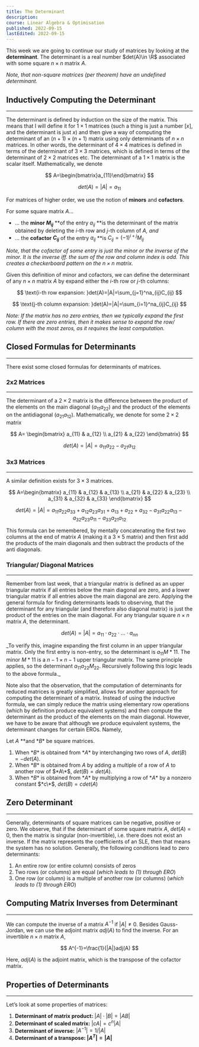 ```yaml
---
title: The Determinant
description:
course: Linear Algebra & Optimisation
published: 2022-09-15
lastEdited: 2022-09-15
---
```


This week we are going to continue our study of matrices by looking at the **determinant**. The determinant is a real number $det(A)\in \R$ associated
with some square $n\times n$ matrix $A$.

_Note, that non-square matrices (per theorem) have an undefined determinant._

## Inductively Computing the Determinant

---

The determinant is defined by induction on the size of the matrix. This means that I will define it for $1\times 1$ matrices (such a thing is just a
number $[x]$, and the determinant is just $x$) and then give a way of computing the determinant of an $(n + 1) × (n + 1)$ matrix using only
determinants of $n × n$ matrices. In other words, the determinant of $4 × 4$ matrices is defined in terms of the determinant of $3 × 3$ matrices,
which is defined in terms of the determinant of $2 × 2$ matrices etc. The determinant of a $1\times 1$ matrix is the scalar itself. Mathematically, we
denote

$$
A=\begin{bmatrix}a_{11}\end{bmatrix}
$$

$$
det(A)=|A|=a_{11}
$$

For matrices of higher order, we use the notion of **minors** and **cofactors**.

For some square matrix $A$…

- … the **minor $M_{ij}$** **of the entry $a_{ij}$ **is the determinant of the matrix obtained by deleting the $i$-th row and $j$-th column of _A,
  and_
- … the **cofactor $C_{ij}$** of the entry $a_{ij}$ \*\*is $C_{ij}=(-1)^{i+j}M_{ij}$

_Note, that the cofactor of some entry is just the minor or the inverse of the minor. It is the inverse iff. the sum of the row and column index is
odd. This creates a checkerboard pattern on the $n\times n$ matrix._

Given this definition of minor and cofactors, we can define the determinant of any $n\times n$ matrix $A$ by expand either the $i$-th row or $j$-th
columns:

$$
\text{i-th row expansion: }det(A)=|A|=\sum_{j=1}^na_{ij}C_{ij}
$$

$$
\text{j-th column expansion: }det(A)=|A|=\sum_{i=1}^na_{ij}C_{ij}
$$

_Note: If the matrix has no zero entries, then we typically expand the first row. If there are zero entries, then it makes sense to expand the row/
column with the most zeros, as it requires the least computation._

## Closed Formulas for Determinants

---

There exist some closed formulas for determinants of matrices.

### 2x2 Matrices

---

The determinant of a $2\times 2$ matrix is the difference between the product of the elements on the main diagonal ($a_{11}a_{22}$) and the product of
the elements on the antidiagonal ($a_{21}a_{12}$). Mathematically, we denote for some $2\times 2$ matrix

$$
A=
\begin{bmatrix}
a_{11} & a_{12} \\
a_{21} & a_{22}
\end{bmatrix}
$$

$$
det(A)=|A|=a_{11}a_{22}-a_{21}a_{12}
$$

### 3x3 Matrices

---

A similar definition exists for $3\times 3$ matrices.

$$
A=\begin{bmatrix}
a_{11} & a_{12} & a_{13} \\
a_{21} & a_{22} & a_{23} \\
a_{31} & a_{32} & a_{33}
\end{bmatrix}
$$

$$
det(A)=|A|=a_{11}a_{22}a_{33}+a_{12}a_{23}a_{31}+a_{13}+a_{22}+a_{32}-a_{31}a_{22}a_{13}-a_{32}a_{23}a_{11}-a_{33}a_{21}a_{12}
$$

This formula can be remembered, by mentally concatenating the first two columns at the end of matrix $A$ (making it a $3\times 5$ matrix) and then
first add the products of the main diagonals and then subtract the products of the anti diagonals.

### **Triangular/ Diagonal Matrices**

---

Remember from last week, that a triangular matrix is defined as an upper triangular matrix if all entries below the main diagonal are zero, and a
lower triangular matrix if all entries above the main diagonal are zero. Applying the general formula for finding determinants leads to observing,
that the determinant for any triangular (and therefore also diagonal matrix) is just the product of the entries on the main diagonal. For any
triangular square $n\times n$ matrix $A$, the determinant.

$$
det(A)=|A|=a_{11}\cdot a_{22}\cdot ...\cdot a_{nn}
$$

_To verify this, imagine expanding the first column in an upper triangular matrix. Only the first entry is non-entry, so the determinant is
$a_{11}M*{11}$. The minor $M*{11}$ is a $n-1\times n-1$ upper triangular matrix. The same principle applies, so the determinant $a_{11}a_{22}M_{22}$.
Recursively following this logic leads to the above formula.\_

Note also that the observation, that the computation of determinants for reduced matrices is greatly simplified, allows for another approach for
computing the determinant of a matrix. Instead of using the inductive formula, we can simply reduce the matrix using elementary row operations (which
by definition produce equivalent systems) and then compute the determinant as the product of the elements on the main diagonal. However, we have to be
aware that although we produce equivalent systems, the determinant changes for certain EROs. Namely,

Let $A$ \**and $*B$\* be square matrices.

1. When $*B$* is obtained from $*A$* by interchanging two rows of $A$, $det(B) = −det(A).$
2. When $*B$* is obtained from *A* by adding a multiple of a row of *A* to another row of $*A\*$, $det(B) = det(A)$.
3. When $*B$* is obtained from $*A$* by multiplying a row of $*A$* by a nonzero constant $*c\*$,
$det(B) = c det(A)$

## Zero Determinant

---

Generally, determinants of square matrices can be negative, positive or zero. We observe, that if the determinant of some square matrix $A$,
$det(A)=0$, then the matrix is singular (non-invertible), i.e. there does not exist an inverse. If the matrix represents the coefficients of an SLE,
then that means the system has no solution. Generally, the following conditions lead to zero determinants:

1. An entire row (or entire column) consists of zeros
2. Two rows (or columns) are equal (_which leads to (1) through ERO_)
3. One row (or column) is a multiple of another row (or columns) (_which leads to (1) through ERO_)

## Computing Matrix Inverses from Determinant

---

We can compute the inverse of a matrix $A^{-1}$ if $|A|\ne 0$. Besides Gauss-Jordan, we can use the adjoint matrix $adj(A)$ to find the inverse. For
an invertible $n\times n$ matrix $A$,

$$
A^{-1}=\frac{1}{|A|}adj(A)
$$

Here, $adj(A)$ is the adjoint matrix, which is the transpose of the cofactor matrix.

## Properties of Determinants

---

Let’s look at some properties of matrices:

1. **Determinant of matrix product:** $|A|\cdot|B|=|AB|$
2. **Determinant of scaled matrix:** $|cA|=c^n|A|$
3. **Determinant of inverse:** $|A^{-1}|=1/|A|$
4. **Determinant of a transpose: $|A^T|=|A|$**
